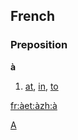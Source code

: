 ==French==
===Preposition===
'''à'''

# [[at]], [[in]], [[to]]
[[Category:Latin letters|A]]
[[fr:à]][[et:à]][[zh:à]]